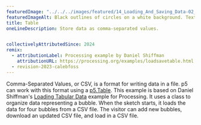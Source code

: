 ```yaml
---
featuredImage: "../../../images/featured/14_Loading_And_Saving_Data-02_Table-thumbnail.png"
featuredImageAlt: Black outlines of circles on a white background. Text below the circles reads "Click and drag to add bubbles."
title: Table
oneLineDescription: Store data as comma-separated values.


collectivelyAttributedSince: 2024
remix:
  - attributionLabel: Processing example by Daniel Shiffman
    attributionURL: https://processing.org/examples/loadsavetable.html
  - revision-2023-calebfoss
---
```


Comma-Separated Values, or CSV, is a format for writing
data in a file. p5 can work with this format using a
<a href="https://p5js.org/reference/p5/p5.Table" target="_blank">p5.Table</a>.
This example is based on Daniel Shiffman's
<a href="https://processing.org/examples/loadsavetable.html" target="_blank">Loading Tabular Data</a>
example for Processing. It uses a class to organize data representing
a bubble. When the sketch starts, it loads the data for four bubbles
from a CSV file. The visitor can add new bubbles, download an updated
CSV file, and load in a CSV file.
